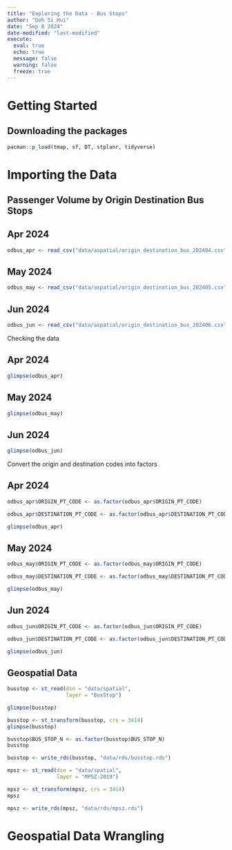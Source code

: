 ```yaml
---
title: "Exploring the Data - Bus Stops"
author: "Goh Si Hui"
date: "Sep 8 2024"
date-modified: "last-modified"
execute: 
  eval: true
  echo: true
  message: false
  warning: false
  freeze: true
---
```


# Getting Started 

## Downloading the packages 

```r
pacman::p_load(tmap, sf, DT, stplanr, tidyverse)
```
# Importing the Data 

## Passenger Volume by Origin Destination Bus Stops 

::: {.panel-tabset}

## Apr 2024  

```r
odbus_apr <- read_csv("data/aspatial/origin_destination_bus_202404.csv")
```

## May 2024 

```r
odbus_may <- read_csv("data/aspatial/origin_destination_bus_202405.csv")
```

## Jun 2024

```r
odbus_jun <- read_csv("data/aspatial/origin_destination_bus_202406.csv")
```
::: 

Checking the data 

::: {.panel-tabset}
## Apr 2024 

```r
glimpse(odbus_apr)
```
## May 2024
```r
glimpse(odbus_may)
```

## Jun 2024
```r
glimpse(odbus_jun)
```
::::


Convert the origin and destination codes into factors 

::: {.panel-tabset}

## Apr 2024  

```r
odbus_apr$ORIGIN_PT_CODE <- as.factor(odbus_apr$ORIGIN_PT_CODE)

odbus_apr$DESTINATION_PT_CODE <- as.factor(odbus_apr$DESTINATION_PT_CODE)

glimpse(odbus_apr)
```

## May 2024
```r
odbus_may$ORIGIN_PT_CODE <- as.factor(odbus_may$ORIGIN_PT_CODE)

odbus_may$DESTINATION_PT_CODE <- as.factor(odbus_may$DESTINATION_PT_CODE)

glimpse(odbus_may)
```
## Jun 2024
```r
odbus_jun$ORIGIN_PT_CODE <- as.factor(odbus_jun$ORIGIN_PT_CODE)

odbus_jun$DESTINATION_PT_CODE <- as.factor(odbus_jun$DESTINATION_PT_CODE)

glimpse(odbus_jun)
```
:::


## Geospatial Data 

```r
busstop <- st_read(dsn = "data/spatial",
                   layer = "BusStop")

glimpse(busstop)
```

```r
busstop <- st_transform(busstop, crs = 3414)
glimpse(busstop)

```
```r
busstop$BUS_STOP_N <- as.factor(busstop$BUS_STOP_N)
busstop

```

```r
busstop <- write_rds(busstop, "data/rds/busstop.rds")
```

```r

mpsz <- st_read(dsn = "data/spatial",
                layer = "MPSZ-2019") 

```

```r
mpsz <- st_transform(mpsz, crs = 3414)
mpsz
```

```r
mpsz <- write_rds(mpsz, "data/rds/mpsz.rds")

```


# Geospatial Data Wrangling 

